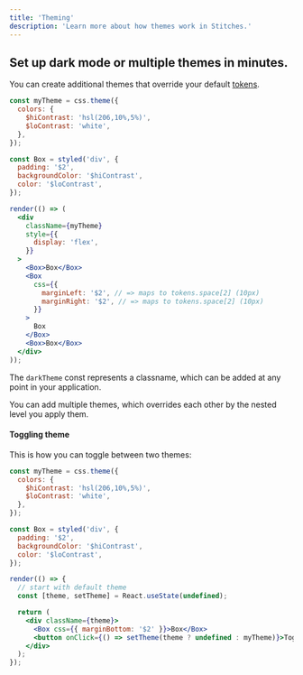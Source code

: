```yaml
---
title: 'Theming'
description: 'Learn more about how themes work in Stitches.'
---
```


## Set up dark mode or multiple themes in minutes.

You can create additional themes that override your default [tokens](/docs/tokens).

```jsx live manual
const myTheme = css.theme({
  colors: {
    $hiContrast: 'hsl(206,10%,5%)',
    $loContrast: 'white',
  },
});

const Box = styled('div', {
  padding: '$2',
  backgroundColor: '$hiContrast',
  color: '$loContrast',
});

render(() => (
  <div
    className={myTheme}
    style={{
      display: 'flex',
    }}
  >
    <Box>Box</Box>
    <Box
      css={{
        marginLeft: '$2', // => maps to tokens.space[2] (10px)
        marginRight: '$2', // => maps to tokens.space[2] (10px)
      }}
    >
      Box
    </Box>
    <Box>Box</Box>
  </div>
));
```

The `darkTheme` const represents a classname, which can be added at any point in your application.

You can add multiple themes, which overrides each other by the nested level you apply them.

#### Toggling theme

This is how you can toggle between two themes:

```jsx live manual
const myTheme = css.theme({
  colors: {
    $hiContrast: 'hsl(206,10%,5%)',
    $loContrast: 'white',
  },
});

const Box = styled('div', {
  padding: '$2',
  backgroundColor: '$hiContrast',
  color: '$loContrast',
});

render(() => {
  // start with default theme
  const [theme, setTheme] = React.useState(undefined);

  return (
    <div className={theme}>
      <Box css={{ marginBottom: '$2' }}>Box</Box>
      <button onClick={() => setTheme(theme ? undefined : myTheme)}>Toggle theme</button>
    </div>
  );
});
```
